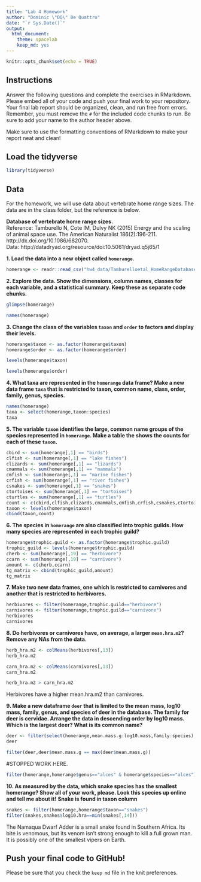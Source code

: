 ---
title: "Lab 4 Homework"
author: "Dominic \"DQ\" De Quattro"
date: "`r Sys.Date()`"
output:
  html_document: 
    theme: spacelab
    keep_md: yes
---

```{r setup, include=FALSE}
knitr::opts_chunk$set(echo = TRUE)
```

## Instructions
Answer the following questions and complete the exercises in RMarkdown. Please embed all of your code and push your final work to your repository. Your final lab report should be organized, clean, and run free from errors. Remember, you must remove the `#` for the included code chunks to run. Be sure to add your name to the author header above.  

Make sure to use the formatting conventions of RMarkdown to make your report neat and clean!  

## Load the tidyverse
```{r message=FALSE, warning=FALSE}
library(tidyverse)
```

## Data
For the homework, we will use data about vertebrate home range sizes. The data are in the class folder, but the reference is below.  

**Database of vertebrate home range sizes.**  
Reference: Tamburello N, Cote IM, Dulvy NK (2015) Energy and the scaling of animal space use. The American Naturalist 186(2):196-211. http://dx.doi.org/10.1086/682070.  
Data: http://datadryad.org/resource/doi:10.5061/dryad.q5j65/1  

**1. Load the data into a new object called `homerange`.**
```{r}
homerange <- readr::read_csv("hw4_data/Tamburelloetal_HomeRangeDatabase.csv")
```

**2. Explore the data. Show the dimensions, column names, classes for each variable, and a statistical summary. Keep these as separate code chunks.**  
```{r}
glimpse(homerange)
```
```{r}
names(homerange)
```


**3. Change the class of the variables `taxon` and `order` to factors and display their levels.** 
```{r}
homerange$taxon <- as.factor(homerange$taxon)
homerange$order <- as.factor(homerange$order)
```

```{r}
levels(homerange$taxon)
```

```{r}
levels(homerange$order)
```


**4. What taxa are represented in the `homerange` data frame? Make a new data frame `taxa` that is restricted to taxon, common name, class, order, family, genus, species.**  
```{r}
names(homerange)
taxa <- select(homerange,taxon:species)
taxa
```

**5. The variable `taxon` identifies the large, common name groups of the species represented in `homerange`. Make a table the shows the counts for each of these `taxon`.**  
```{r}
cbird <- sum(homerange[,1] == "birds")
clfish <- sum(homerange[,1] == "lake fishes")
clizards <- sum(homerange[,1] == "lizards")
cmammals <- sum(homerange[,1] == "mammals")
cmfish <- sum(homerange[,1] == "marine fishes")
crfish <- sum(homerange[,1] == "river fishes")
csnakes <- sum(homerange[,1] == "snakes")
ctortoises <- sum(homerange[,1] == "tortoises")
cturtles <- sum(homerange[,1] == "turtles")
count <- c(cbird,clfish,clizards,cmammals,cmfish,crfish,csnakes,ctortoises,cturtles)
taxon <- levels(homerange$taxon)
cbind(taxon,count)
```

**6. The species in `homerange` are also classified into trophic guilds. How many species are represented in each trophic guild?**  
```{r}
homerange$trophic.guild <- as.factor(homerange$trophic.guild)
trophic_guild <- levels(homerange$trophic.guild)
cherb <- sum(homerange[,19] == "herbivore")
ccarn <- sum(homerange[,19] == "carnivore")
amount <- c(cherb,ccarn)
tg_matrix <- cbind(trophic_guild,amount)
tg_matrix
```

**7. Make two new data frames, one which is restricted to carnivores and another that is restricted to herbivores.**
```{r}
herbivores <- filter(homerange,trophic.guild=="herbivore")
carnivores <- filter(homerange,trophic.guild=="carnivore")
herbivores
carnivores
```


**8. Do herbivores or carnivores have, on average, a larger `mean.hra.m2`? Remove any NAs from the data.**  
```{r}
herb_hra.m2 <- colMeans(herbivores[,13])
herb_hra.m2
```
```{r}
carn_hra.m2 <- colMeans(carnivores[,13])
carn_hra.m2
```
```{r}
herb_hra.m2 > carn_hra.m2
```
Herbivores have a higher mean.hra.m2 than carnivores.

**9. Make a new dataframe `deer` that is limited to the mean mass, log10 mass, family, genus, and species of deer in the database. The family for deer is cervidae. Arrange the data in descending order by log10 mass. Which is the largest deer? What is its common name?**  
```{r}
deer <- filter(select(homerange,mean.mass.g:log10.mass,family:species),family=="cervidae")
deer
```
```{r}
filter(deer,deer$mean.mass.g == max(deer$mean.mass.g))
```
#STOPPED WORK HERE.
```{r}
filter(homerange,homerange$genus=="alces" & homerange$species=="alces")[,2]
```

**10. As measured by the data, which snake species has the smallest homerange? Show all of your work, please. Look this species up online and tell me about it!** **Snake is found in taxon column**    
```{r}
snakes <- filter(homerange,homerange$taxon=="snakes")
filter(snakes,snakes$log10.hra==min(snakes[,14]))
```
The Namaqua Dwarf Adder is a small snake found in Southern Africa. Its bite is venomous, but its venom isn't strong enough to kill a full grown man. It is possibly one of the smallest vipers on Earth.

## Push your final code to GitHub!
Please be sure that you check the `keep md` file in the knit preferences.   